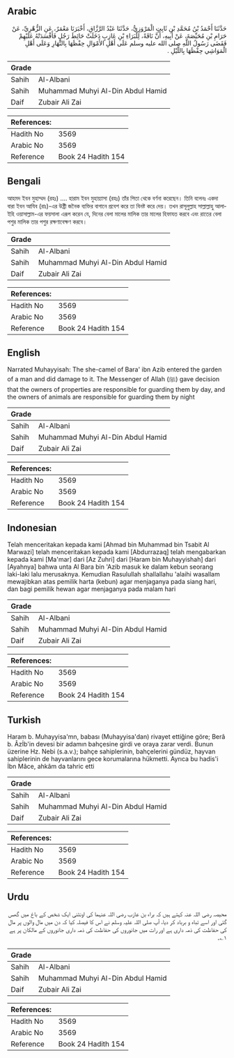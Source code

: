 ## Arabic

<div dir="rtl" lang="ar" style={{fontSize:'larger',backgroundColor:'#f8f9fa',padding:20}}>حَدَّثَنَا أَحْمَدُ بْنُ مُحَمَّدِ بْنِ ثَابِتٍ الْمَرْوَزِيُّ، حَدَّثَنَا عَبْدُ الرَّزَّاقِ، أَخْبَرَنَا مَعْمَرٌ، عَنِ الزُّهْرِيِّ، عَنْ حَرَامِ بْنِ مُحَيِّصَةَ، عَنْ أَبِيهِ، أَنَّ نَاقَةً، لِلْبَرَاءِ بْنِ عَازِبٍ دَخَلَتْ حَائِطَ رَجُلٍ فَأَفْسَدَتْهُ عَلَيْهِمْ فَقَضَى رَسُولُ اللَّهِ صلى الله عليه وسلم عَلَى أَهْلِ الأَمْوَالِ حِفْظَهَا بِالنَّهَارِ وَعَلَى أَهْلِ الْمَوَاشِي حِفْظَهَا بِاللَّيْلِ ‏.‏</div><div style={{backgroundColor:'#f8f9fa',padding:20, marginBottom: 10}}><table>
      <thead>
        <tr>
          <th>Grade</th>
          <th></th>
        </tr>
      </thead>
      <tbody>
<tr><td>Sahih</td><td>Al-Albani</td></tr><tr><td>Sahih</td><td>Muhammad Muhyi Al-Din Abdul Hamid</td></tr><tr><td>Daif</td><td>Zubair Ali Zai</td></tr></tbody></table><table>
        <thead>
          <tr>
            <th>References:</th>
            <th></th>
          </tr>
        </thead>
        <tbody><tr><td>Hadith No</td><td>3569</td></tr><tr><td>Arabic No</td><td>3569</td></tr><tr><td>Reference</td><td>Book 24 Hadith 154</td></tr></tbody></table></div>

## Bengali

<div dir="ltr" lang="bn" style={{fontSize:'larger',backgroundColor:'#f8f9fa',padding:20}}>আহমদ ইবন মুহাম্মদ (রহঃ) .... হারাম ইবন মুহায়্যাসা (রহঃ) তাঁর পিতা থেকে বর্ণনা করেছেন। তিনি বলেনঃ একদা বারা ইবন আযিব (রাঃ)-এর উষ্ট্রী জনৈক ব্যক্তির বাগানে প্রবেশ করে তা বিনষ্ট করে দেয়। তখন রাসূলুল্লাহ সাল্লাল্লাহু আলাইহি ওয়াসাল্লাম-এর ফয়সালা এরূপ করেন যে, দিনের বেলা মালের মালিক তার মালের হিফাযত করবে এবং রাতের বেলা পশুর মালিক তার পশুর রক্ষণাবেক্ষণ করবে।</div><div style={{backgroundColor:'#f8f9fa',padding:20, marginBottom: 10}}><table>
      <thead>
        <tr>
          <th>Grade</th>
          <th></th>
        </tr>
      </thead>
      <tbody>
<tr><td>Sahih</td><td>Al-Albani</td></tr><tr><td>Sahih</td><td>Muhammad Muhyi Al-Din Abdul Hamid</td></tr><tr><td>Daif</td><td>Zubair Ali Zai</td></tr></tbody></table><table>
        <thead>
          <tr>
            <th>References:</th>
            <th></th>
          </tr>
        </thead>
        <tbody><tr><td>Hadith No</td><td>3569</td></tr><tr><td>Arabic No</td><td>3569</td></tr><tr><td>Reference</td><td>Book 24 Hadith 154</td></tr></tbody></table></div>

## English

<div dir="ltr" lang="en" style={{fontSize:'larger',backgroundColor:'#f8f9fa',padding:20}}>Narrated Muhayyisah: The she-camel of Bara' ibn Azib entered the garden of a man and did damage to it. The Messenger of Allah (ﷺ) gave decision that the owners of properties are responsible for guarding them by day, and the owners of animals are responsible for guarding them by night</div><div style={{backgroundColor:'#f8f9fa',padding:20, marginBottom: 10}}><table>
      <thead>
        <tr>
          <th>Grade</th>
          <th></th>
        </tr>
      </thead>
      <tbody>
<tr><td>Sahih</td><td>Al-Albani</td></tr><tr><td>Sahih</td><td>Muhammad Muhyi Al-Din Abdul Hamid</td></tr><tr><td>Daif</td><td>Zubair Ali Zai</td></tr></tbody></table><table>
        <thead>
          <tr>
            <th>References:</th>
            <th></th>
          </tr>
        </thead>
        <tbody><tr><td>Hadith No</td><td>3569</td></tr><tr><td>Arabic No</td><td>3569</td></tr><tr><td>Reference</td><td>Book 24 Hadith 154</td></tr></tbody></table></div>

## Indonesian

<div dir="ltr" lang="id" style={{fontSize:'larger',backgroundColor:'#f8f9fa',padding:20}}>Telah menceritakan kepada kami [Ahmad bin Muhammad bin Tsabit Al Marwazi] telah menceritakan kepada kami [Abdurrazaq] telah mengabarkan kepada kami [Ma'mar] dari [Az Zuhri] dari [Haram bin Muhayyishah] dari [Ayahnya] bahwa unta Al Bara bin 'Azib masuk ke dalam kebun seorang laki-laki lalu merusaknya. Kemudian Rasulullah shallallahu 'alaihi wasallam mewajibkan atas pemilik harta (kebun) agar menjaganya pada siang hari, dan bagi pemilik hewan agar menjaganya pada malam hari</div><div style={{backgroundColor:'#f8f9fa',padding:20, marginBottom: 10}}><table>
      <thead>
        <tr>
          <th>Grade</th>
          <th></th>
        </tr>
      </thead>
      <tbody>
<tr><td>Sahih</td><td>Al-Albani</td></tr><tr><td>Sahih</td><td>Muhammad Muhyi Al-Din Abdul Hamid</td></tr><tr><td>Daif</td><td>Zubair Ali Zai</td></tr></tbody></table><table>
        <thead>
          <tr>
            <th>References:</th>
            <th></th>
          </tr>
        </thead>
        <tbody><tr><td>Hadith No</td><td>3569</td></tr><tr><td>Arabic No</td><td>3569</td></tr><tr><td>Reference</td><td>Book 24 Hadith 154</td></tr></tbody></table></div>

## Turkish

<div dir="ltr" lang="tr" style={{fontSize:'larger',backgroundColor:'#f8f9fa',padding:20}}>Haram b. Muhayyisa'mn, babası (Muhayyisa'dan) rivayet ettiğine göre; Berâ b. Âzİb'in devesi bir adamın bahçesine girdi ve oraya zarar verdi. Bunun üzerine Hz. Nebi (s.a.v.); bahçe sahiplerinin, bahçelerini gündüz, hayvan sahiplerinin de hayvanlarını gece korumalarına hükmetti. Ayrıca bu hadis'i İbn Mâce, ahkâm da tahric etti</div><div style={{backgroundColor:'#f8f9fa',padding:20, marginBottom: 10}}><table>
      <thead>
        <tr>
          <th>Grade</th>
          <th></th>
        </tr>
      </thead>
      <tbody>
<tr><td>Sahih</td><td>Al-Albani</td></tr><tr><td>Sahih</td><td>Muhammad Muhyi Al-Din Abdul Hamid</td></tr><tr><td>Daif</td><td>Zubair Ali Zai</td></tr></tbody></table><table>
        <thead>
          <tr>
            <th>References:</th>
            <th></th>
          </tr>
        </thead>
        <tbody><tr><td>Hadith No</td><td>3569</td></tr><tr><td>Arabic No</td><td>3569</td></tr><tr><td>Reference</td><td>Book 24 Hadith 154</td></tr></tbody></table></div>

## Urdu

<div dir="rtl" lang="ur" style={{fontSize:'larger',backgroundColor:'#f8f9fa',padding:20}}>محیصہ رضی اللہ عنہ کہتے ہیں کہ براء بن عازب رضی اللہ عنہما کی اونٹنی ایک شخص کے باغ میں گھس گئی اور اسے تباہ و برباد کر دیا، آپ صلی اللہ علیہ وسلم نے اس کا فیصلہ کیا کہ دن میں مال والوں پر مال کی حفاظت کی ذمہ داری ہے اور رات میں جانوروں کی حفاظت کی ذمہ داری جانوروں کے مالکان پر ہے ۱؎۔</div><div style={{backgroundColor:'#f8f9fa',padding:20, marginBottom: 10}}><table>
      <thead>
        <tr>
          <th>Grade</th>
          <th></th>
        </tr>
      </thead>
      <tbody>
<tr><td>Sahih</td><td>Al-Albani</td></tr><tr><td>Sahih</td><td>Muhammad Muhyi Al-Din Abdul Hamid</td></tr><tr><td>Daif</td><td>Zubair Ali Zai</td></tr></tbody></table><table>
        <thead>
          <tr>
            <th>References:</th>
            <th></th>
          </tr>
        </thead>
        <tbody><tr><td>Hadith No</td><td>3569</td></tr><tr><td>Arabic No</td><td>3569</td></tr><tr><td>Reference</td><td>Book 24 Hadith 154</td></tr></tbody></table></div>